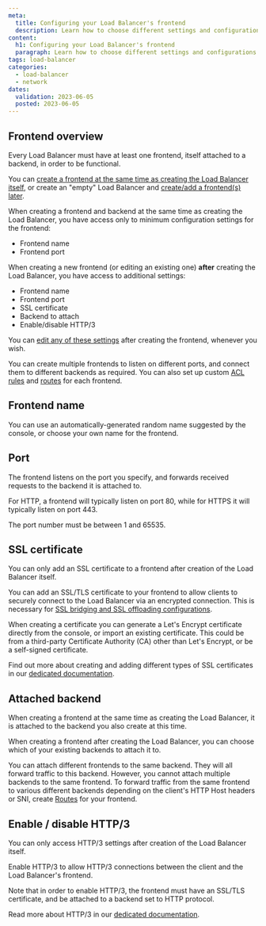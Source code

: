 ```yaml
---
meta:
  title: Configuring your Load Balancer's frontend
  description: Learn how to choose different settings and configurations for your Load Balancer's frontend depending on your needs
content:
  h1: Configuring your Load Balancer's frontend
  paragraph: Learn how to choose different settings and configurations for your Load Balancer's frontend depending on your needs
tags: load-balancer
categories: 
  - load-balancer
  - network
dates:
  validation: 2023-06-05
  posted: 2023-06-05
---
```


## Frontend overview

Every Load Balancer must have at least one frontend, itself attached to a backend, in order to be functional.

You can [create a frontend at the same time as creating the Load Balancer itself](/network/load-balancer/how-to/create-frontends-backends/#how-to-create-a-frontend-during-creation-of-your-load-balancer), or create an "empty" Load Balancer and [create/add a frontend(s) later](/network/load-balancer/how-to/create-frontends-backends/#how-to-create-a-frontend-after-creation-of-your-load-balancer). 

When creating a frontend and backend at the same time as creating the Load Balancer, you have access only to minimum configuration settings for the frontend:
- Frontend name
- Frontend port

When creating a new frontend (or editing an existing one) **after** creating the Load Balancer, you have access to additional settings:
- Frontend name
- Frontend port
- SSL certificate
- Backend to attach
- Enable/disable HTTP/3

You can [edit any of these settings](/network/load-balancer/how-to/manage-frontends-and-backends/#how-to-edit-frontends) after creating the frontend, whenever you wish.

You can create multiple frontends to listen on different ports, and connect them to different backends as required. You can also set up custom [ACL rules](/network/load-balancer/how-to/create-manage-acls/) and [routes](/network/load-balancer/how-to/create-manage-routes/) for each frontend.

## Frontend name

You can use an automatically-generated random name suggested by the console, or choose your own name for the frontend.

## Port

The frontend listens on the port you specify, and forwards received requests to the backend it is attached to.

For HTTP, a frontend will typically listen on port 80, while for HTTPS it will typically listen on port 443.

The port number must be between 1 and 65535.

## SSL certificate

<Message type="note">

You can only add an SSL certificate to a frontend after creation of the Load Balancer itself.

</Message>

You can add an SSL/TLS certificate to your frontend to allow clients to securely connect to the Load Balancer via an encrypted connection. This is necessary for [SSL bridging and SSL offloading configurations](/network/load-balancer/reference-content/ssl-bridging-offloading-passthrough/).

When creating a certificate you can generate a Let's Encrypt certificate directly from the console, or import an existing certificate. This could be from a third-party Certificate Authority (CA) other than Let's Encrypt, or be a self-signed certificate.

Find out more about creating and adding different types of SSL certificates in our [dedicated documentation](/network/load-balancer/how-to/add-certificate/).

## Attached backend

When creating a frontend at the same time as creating the Load Balancer, it is attached to the backend you also create at this time.

When creating a frontend after creating the Load Balancer, you can choose which of your existing backends to attach it to.

<Message type="note">

You can attach different frontends to the same backend. They will all forward traffic to this backend. However, you cannot attach multiple backends to the same frontend. To forward traffic from the same frontend to various different backends depending on the client's HTTP Host headers or SNI, create [Routes](/network/load-balancer/how-to/create-manage-routes/) for your frontend.

</Message>

## Enable / disable HTTP/3

<Message type="note">

You can only access HTTP/3 settings after creation of the Load Balancer itself.

</Message>

Enable HTTP/3 to allow HTTP/3 connections between the client and the Load Balancer's frontend. 

Note that in order to enable HTTP/3, the frontend must have an SSL/TLS certificate, and be attached to a backend set to HTTP protocol. 

Read more about HTTP/3 in our [dedicated documentation](/network/load-balancer/reference-content/http2-http3/).


